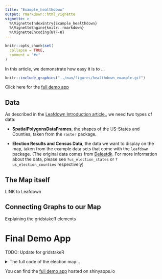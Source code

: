 ```yaml
---
title: "Example_healthdown"
output: rmarkdown::html_vignette
vignette: >
  %\VignetteIndexEntry{Example_healthdown}
  %\VignetteEngine{knitr::rmarkdown}
  %\VignetteEncoding{UTF-8}
---
```


```r
knitr::opts_chunk$set(
  collapse = TRUE,
  comment = "#>"
)
```

In this article, we demonstrate how easy it is to ... <br>

```r
knitr::include_graphics("../man/figures/healthdown_example.gif")
```
Click here for the [full demo app](https://pega.shinyapps.io/election16/)

## Data
As described in the [Leafdown Introduction article.](https://hoga-it.github.io/leafdown/articles/Introduction.html), we need two 
types of data:

- **SpatialPolygonsDataFrames**, the shapes of the US-States and Counties, taken from the `raster` package.

- **Election Results and Census Data**, the data we want to display on the map, taken from the example data sets that 
  come with the `leafdown` package. (The original data comes from [Deleetdk](https://github.com/Deleetdk/USA.county.data). 
  For more information about the data, please see `?us_election_states` or `?us_election_counties` respectively)

## The Map itself
LINK to Leafdown

## Connecting Graphs to our Map
Explaining the gridstakeR elements

# Final Demo App

TODO: Update for gridstakeR

<details>
<summary>The full code of the election map...</summary>
**Note:** The shapes have to be manually downloaded before the app can be used.</br>
In the given election app the shapes have also been simplified to 0.5% of their original size. 
```r
states <- raster::getData(country = "USA", level = 1)
counties <- raster::getData(country = "USA", level = 2)
# TODO replace the path to your downloaded shapes in the server code
```

```r
library(gridstackeR)
library(shiny)
library(bs4Dash)
library(shinyjs)
library(leaflet)
library(leafdown)
library(echarts4r)
library(dplyr)
library(tidyr)
library(RColorBrewer)
ui <- bs4DashPage(
  title = "Leafdown Showcase - USA Election Data",
  navbar = bs4DashNavbar(tags$h3("Leafdown Showcase - USA Election Data", style = "margin-bottom: .2rem;")),
  bs4DashSidebar(disable = TRUE),
  body = bs4DashBody(
    # set the background of the map-container to be white
    tags$head(
      tags$style(HTML(".leaflet-container { background: #fff; height: 100%}")),
      # workaround for the NA in leaflet legend see https://github.com/rstudio/leaflet/issues/615
      tags$style(HTML(".leaflet-control div:last-child {clear: both;}")),
      tags$style(HTML(".card {height: 100%;}")),
      tags$style(HTML(".col-sm-12:last-child .card {margin-bottom: 0 !important;}")),
      tags$style(HTML("#leafdown {height: 80% !important; margin-top: 10px; margin-bottom: 10px;}"))
    ),
    # we need shinyjs for the leafdown map
    useShinyjs(),
    fluidRow(
      # a card for the map
      bs4Card(
        title = "Map",
        closable = FALSE,
        collapsible = FALSE,
        width = 6,
        # a dropdown to select what KPI should be displayed on the map
        selectInput(
          "map_sel", "Select what KPI to display on the map:",
          c("Votes" = "votes", "Unemployment" = "unemployment")
        ),
        # the two buttons used for drilling
        actionButton("drill_down", "Drill Down"),
        actionButton("drill_up", "Drill Up"),
        # the actual map element
        leafletOutput("leafdown")
      ),
      # a column with the two graphs
      column(
        width = 6,
        # box for racial makeup graph
        bs4Card(
          width = 12,
          closable = F,
          collapsible = F,
          title = "Racial makeup in percentages",
          echarts4rOutput("socio")
        ),
        # box for party percent graph
        bs4Card(
          width = 12,
          closable = F,
          collapsible = F,
          title = "Votes in percent",
          echarts4rOutput("party")
        )
      )
    )
  )
)
# Create user-defined function
percent <- function(x, digits = 2, format = "f", ...) { 
  paste0(formatC(x * 100, format = format, digits = digits, ...), "%")
}
create_labels <- function(data, map_level) {
  labels <- sprintf(
    "<strong>%s</strong><br/>
    Democrats: %s<br/>
    Republicans: %s<br/>
    Libertarians: %s<br/>
    Green: %s<br/>
    </sup>",
    data[, paste0("NAME_", map_level)],
    percent(data$Democrats2016),
    percent(data$Republicans2016),
    percent(data$Libertarians2016),
    percent(data$Green2016)
  )
  labels %>% lapply(htmltools::HTML)
}
# Define server for leafdown app
server <- function(input, output) {
  # load the shapes for the two levels
  # TODO load the shapes you have downloaded via the raster package
  states <- readRDS("../inst/app_election/us1.RDS")
  counties <- readRDS("../inst/app_election/us2.RDS")
  spdfs_list <- list(states, counties)
  # create leafdown object
  my_leafdown <- Leafdown$new(spdfs_list, "leafdown", input)
  rv <- reactiveValues()
  rv$update_leafdown <- 0
  # observers for the drilling buttons
  observeEvent(input$drill_down, {
    my_leafdown$drill_down()
    rv$update_leafdown <- rv$update_leafdown + 1
  })
  observeEvent(input$drill_up, {
    my_leafdown$drill_up()
    rv$update_leafdown <- rv$update_leafdown + 1
  })
  data <- reactive({
    req(rv$update_leafdown)
    # fetch the current metadata from the leafdown object
    data <- my_leafdown$curr_data
    # join the metadata with the election-data.
    # depending on the map_level we have different election-data so the 'by' columns for the join are different
    if (my_leafdown$curr_map_level == 2) {
      data$ST <- substr(data$HASC_2, 4, 5)
      # there are counties with the same name in different states so we have to join on both
      data <- left_join(data, us_election_counties, by = c("NAME_2", "ST"))
    } else {
      data$ST <- substr(data$HASC_1, 4, 5)
      data <- left_join(data, us_election_states, by = "ST")
    }
    # add the data back to the leafdown object
    my_leafdown$add_data(data)
    data
  })
  # this is where the leafdown magic happens
  output$leafdown <- renderLeaflet({
    req(spdfs_list)
    req(data)
    data <- data()
    # depending on the selected KPI in the dropdown we show different data
    if (input$map_sel == "unemployment") {
      data$y <- data$Unemployment * 100
      fillcolor <- leaflet::colorNumeric("Greens", data$y)
      legend_title <- "Unemployment in Percent"
    } else {
      data$y <- ifelse(data$Republicans2016 > data$Democrats2016, "Republicans", "Democrats")
      fillcolor <- leaflet::colorFactor(c("#232066", "#E91D0E"), data$y)
      legend_title <- "Winning Party"
    }
    labels <- create_labels(data, my_leafdown$curr_map_level)
    # draw the leafdown object
    my_leafdown$draw_leafdown(
      fillColor = ~ fillcolor(data$y),
      weight = 3, fillOpacity = 1, color = "white", label = labels
    ) %>%
      # set the view to be center on the USA
      setView(-95, 39, 4) %>%
      # add a nice legend
      addLegend(
        pal = fillcolor,
        values = ~ data$y,
        title = legend_title,
        opacity = 1
      )
  })
  # plots
  output$socio <- renderEcharts4r({
    df <- my_leafdown$curr_sel_data()
    # check whether any shape is selected, show basic info for the whole usa if nothing is selected
    if (nrow(df) > 0) {
      if (my_leafdown$curr_map_level == 1) {
        df <- df[, c("State", "Hispanic", "White", "Black", "Asian", "Amerindian", "Other")]
        df <- df %>%
          pivot_longer(2:7, "race") %>%
          group_by(State)
        df$value <- round(df$value, 2)
      } else {
        df <- df[, c("County", "Hispanic", "White", "Black", "Asian", "Amerindian", "Other")]
        df <- df %>%
          pivot_longer(2:7, "race") %>%
          group_by(County)
        df$value <- round(df$value / 100, 2)
      }
    } else {
      # show basic info for the whole usa as no state is selected
      df <- data.frame(
        ST = "USA",
        race = c("Hispanic", "White", "Black", "Asian", "Amerindian", "Other"),
        value = c(0.15, 0.634, 0.134, 0.059, 0.015, 0.027)
      ) %>%
        group_by(ST)
    }
    # create the graph
    df %>%
      e_charts(race) %>%
      e_bar(value) %>%
      e_tooltip(trigger = "axis", axisPointer = list(type = "shadow")) %>%
      e_y_axis(
        splitArea = list(show = FALSE),
        splitLine = list(show = FALSE),
        formatter = e_axis_formatter("percent", digits = 2)
      ) %>%
      e_legend(orient = "vertical", right = 10, top = 10) %>%
      e_color(brewer.pal(nrow(df), "Set3")) %>%
      e_tooltip(formatter = e_tooltip_item_formatter("percent"))
  })
  output$party <- renderEcharts4r({
    df <- my_leafdown$curr_sel_data()
    # check whether any shape is selected, show general election-result if nothing is selected
    if (nrow(df) > 0) {
      if (my_leafdown$curr_map_level == 1) {
        df <- df[, c("ST", "Democrats2016", "Republicans2016", "Libertarians2016", "Green2016")]
        df <- df %>%
          pivot_longer(2:5, "party") %>%
          group_by(party)
      } else {
        df <- df[, c("County", "Democrats2016", "Republicans2016", "Libertarians2016", "Green2016")]
        df <- df %>%
          pivot_longer(2:5, "party") %>%
          group_by(party)
        df$value <- df$value
        names(df)[1] <- "ST"
      }
    } else {
      # show general election-result as no state is selected
      df <- data.frame(
        party = c("Democrats2016", "Republicans2016", "Libertarians2016", "Green2016"),
        ST = "USA",
        value = c(0.153, 0.634, 0.134, 0.059)
      ) %>%
        group_by(party)
    }
    # create the graph
    df %>%
      e_charts(ST, stack = "grp") %>%
      e_bar(value) %>%
      e_y_axis(formatter = e_axis_formatter("percent", digits = 2)) %>%
      e_tooltip(trigger = "axis", axisPointer = list(type = "shadow")) %>%
      e_legend(right = 10, top = 10) %>%
      e_color(c("#232066", "#E91D0E", "#f3b300", "#006900")) %>%
      e_tooltip(formatter = e_tooltip_item_formatter("percent", digits = 2))
  })
}
shinyApp(ui, server)
```
</details>

You can find the [full demo app](https://pega.shinyapps.io/election16/) hosted on shinyapps.io

